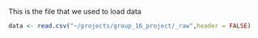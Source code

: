 This is the file that we used to load data

```r
data <- read.csv("~/projects/group_16_project/_raw",header = FALSE)
```
